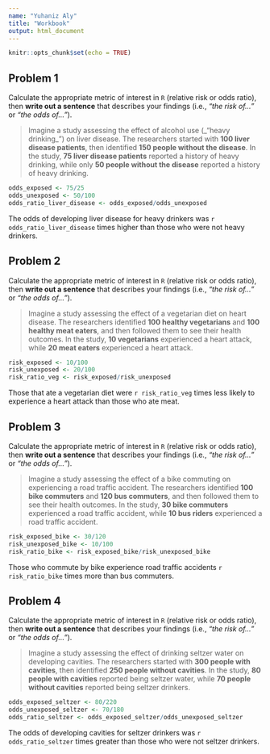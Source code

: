 ```yaml
---
name: "Yuhaniz Aly"
title: "Workbook"
output: html_document
---
```


```r
knitr::opts_chunk$set(echo = TRUE)
```


## Problem 1

Calculate the appropriate metric of interest in `R` (relative risk or odds ratio), then **write out a sentence** that describes your findings (i.e., _"the risk of..."_ or _"the odds of..."_).

> Imagine a study assessing the effect of alcohol use (_"heavy drinking_") on liver disease. The researchers started with **100 liver disease patients**, then identified **150 people without the disease**. In the study, **75 liver disease patients** reported a history of heavy drinking, while only **50 people without the disease** reported a history of heavy drinking.

```r
odds_exposed <- 75/25
odds_unexposed <- 50/100
odds_ratio_liver_disease <- odds_exposed/odds_unexposed  
```

The odds of developing liver disease for heavy drinkers was `r odds_ratio_liver_disease` times higher than those who were not heavy drinkers.

## Problem 2

Calculate the appropriate metric of interest in `R` (relative risk or odds ratio), then **write out a sentence** that describes your findings (i.e., _"the risk of..."_ or _"the odds of..."_).

> Imagine a study assessing the effect of a vegetarian diet on heart disease. The researchers identified **100 healthy vegetarians** and **100 healthy meat eaters**, and then followed them to see their health outcomes. In the study, **10 vegetarians** experienced a heart attack, while **20 meat eaters** experienced a heart attack.

```r
risk_exposed <- 10/100
risk_unexposed <- 20/100
risk_ratio_veg <- risk_exposed/risk_unexposed
```
Those that ate a vegetarian diet were `r risk_ratio_veg` times less likely to experience a heart attack than those who ate meat. 


## Problem 3

Calculate the appropriate metric of interest in `R` (relative risk or odds ratio), then **write out a sentence** that describes your findings (i.e., _"the risk of..."_ or _"the odds of..."_).

> Imagine a study assessing the effect of a bike commuting on experiencing a road traffic accident. The researchers identified **100 bike commuters** and **120 bus commuters**, and then followed them to see their health outcomes. In the study, **30 bike commuters** experienced a road traffic accident, while **10 bus riders** experienced a road traffic accident.

```r
risk_exposed_bike <- 30/120
risk_unexposed_bike <- 10/100
risk_ratio_bike <- risk_exposed_bike/risk_unexposed_bike
```
Those who commute by bike experience road traffic accidents `r risk_ratio_bike` times more than bus commuters. 


## Problem 4

Calculate the appropriate metric of interest in `R` (relative risk or odds ratio), then **write out a sentence** that describes your findings (i.e., _"the risk of..."_ or _"the odds of..."_).

> Imagine a study assessing the effect of drinking seltzer water on developing cavities. The researchers started with **300 people with cavities**, then identified **250 people without cavities**. In the study, **80 people with cavities** reported being seltzer water, while **70 people without cavities** reported being seltzer drinkers.

```r
odds_exposed_seltzer <- 80/220
odds_unexposed_seltzer <- 70/180
odds_ratio_seltzer <- odds_exposed_seltzer/odds_unexposed_seltzer
```
The odds of developing cavities for seltzer drinkers was `r odds_ratio_seltzer` times greater than those who were not seltzer drinkers.


